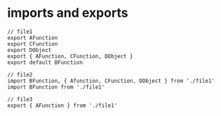 # imports and exports
```JSX
// file1
export AFunction
export CFunction
export DObject
export { AFunction, CFunction, DObject }
export default BFunction

// file2
import BFunction, { Afunction, CFunction, DObject } from './file1'
import BFunction from './file1'

// file3
export { AFunction } from './file1'
```
